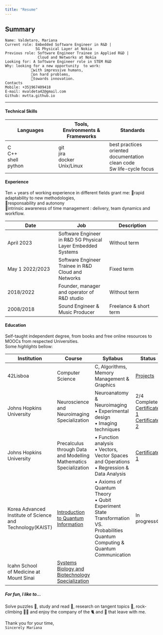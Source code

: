 ```yaml
---
title: "Resume"
---
```


## Summary 
```
Name: Valdetaro, Mariana
Current role: Embedded Software Engineer in R&D | 
		      5G Physical Layer at Nokia 
Previous role: Software Engineer Trainee in Applied R&D |
			   Cloud and Networks at Nokia
Looking for: A Software Engineer role in STEM R&D
Why: looking for a new opportunity  to work:
			🔸with impressive humans, 
	 		🔸on hard problems,  
	 		🔸towards innovation.  
Contacts
Mobile: +351967409418
E-mail: mvaldeta42@gmail.com
Github: mvtta.github.io	
```
-----------------------------------------------------------------
#### Technical Skills

|Languages|Tools, Environments & Frameworks|Standards|
|-|-|-|
|C <br>C++<br>shell<br>python|git<br>jira<br>docker<br>Unix/Linux|best practices oriented<br>documentation<br>clean code<br>Sw life-cycle focus |

#### Experience

Ten + years of working experience in different fields grant me:
🔸rapid adaptability to new methodologies,  
🔸responsability and autonony  
🔸intrinsic awareness of time management :   delivery, team dynamics and workflow.  

|Date|Job|Description|
|-|-|-|
|April 2023| Software Engineer in R&D 5G Physical Layer Embedded Systems | Without term |
|May 1 2022/2023| Software Engineer Trainee in R&D Cloud and Networks | Fixed term |
|2018/2022|Founder, manager and operator of R&D studio | Without term |
|2008/2018|Sound Engineer & Music Producer | Freelance & short term |

#### Education

Self-taught independent degree, from books and free online resources to MOOCs from respected Universities.  
 Some *highlights* bellow:

|Institution|Course|Syllabus|Status|
|-----------|------|-------|------|
|42Lisboa|Computer Science|C, Algorithms, Memory Management & Graphics| [Projects](https://github.com/mvtta/42Cursus/tree/main)|
|Johns Hopkins<br>University|Neuroscience and <br> Neuroimaging Specialization | Neuroanatomy & Neuroimaging <br> • Experimental design <br> • Imaging techniques | 2/4 Completed <br>[Certificate 1](https://coursera.org/share/6bd2b93e78b77ce07101d9de16de85fe)<br>[Certificate 2](https://coursera.org/share/70e18a2cafdca8b3a381d59d346ea25c)|
|Johns Hopkins University|Precalculus through Data and Modelling <br> Mathematics Specialization |• Function analysis <br> • Vectors, Vector Spaces and Operations <br> • Regression & Data Analysis <br>| [Certificate 1](https://coursera.org/share/d0971110f05e87781130c6342fd62b75)|
|Korea Advanced<br>Institute of Science<br> and Technology(KAIST)|[Introduction to Quantum Information](https://www.coursera.org/learn/introduction-to-quantum-information)   | • Axioms of Quantum Theory <br> • Qubit Experiment <br> State Transformation VS. Probabilities <br> Quantum Computing & Quantum Communication  | In progress⚙️ |
|Icahn School<br>of Medicine at Mount Sinai|[Systems Biology and Biotechnology Specialization](https://www.coursera.org/specializations/systems-biology)||

##### For fun, I like to...

Solve puzzles 🧩, study and read 📖, research on tangent topics 🔬, rock-climbing 🧗‍♀️ and enjoy the company of the 🐈 and 🐶 that leave with me.

Thank you for your time,  
``` Sincerely Mariana  ```
